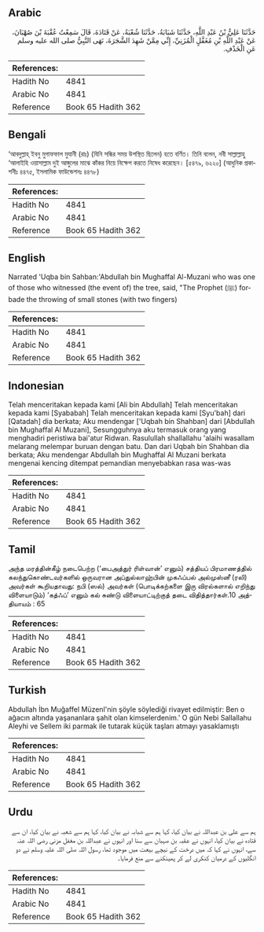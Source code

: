 ## Arabic


<div dir="rtl" lang="ar" style={{fontSize:'larger',backgroundColor:'#f8f9fa',padding:20}}>
حَدَّثَنَا عَلِيُّ بْنُ عَبْدِ اللَّهِ، حَدَّثَنَا شَبَابَةُ، حَدَّثَنَا شُعْبَةُ، عَنْ قَتَادَةَ، قَالَ سَمِعْتُ عُقْبَةَ بْنَ صُهْبَانَ، عَنْ عَبْدِ اللَّهِ بْنِ مُغَفَّلٍ الْمُزَنِيِّ، إِنِّي مِمَّنْ شَهِدَ الشَّجَرَةَ، نَهَى النَّبِيُّ صلى الله عليه وسلم عَنِ الْخَذْفِ‏.‏
</div>
<div style={{backgroundColor:'#f8f9fa',padding:20, marginBottom: 10}}><table> <thead> <tr> <th>References:</th> <th></th> </tr> </thead> <tbody><tr><td>Hadith No</td><td>4841</td></tr><tr><td>Arabic No</td><td>4841</td></tr><tr><td>Reference</td><td>Book 65 Hadith 362</td></tr></tbody></table></div>

## Bengali


<div dir="ltr" lang="bn" style={{fontSize:'larger',backgroundColor:'#f8f9fa',padding:20}}>
‘আবদুল্লাহ্ ইবনু মুগাফফাল মুযানী (রাঃ) (যিনি সন্ধির সময় উপস্থিত ছিলেন) হতে বর্ণিত। তিনি বলেন, নবী সাল্লাল্লাহু ‘আলাইহি ওয়াসাল্লাম দুই আঙ্গুলের মাঝে কাঁকর নিয়ে নিক্ষেপ করতে নিষেধ করেছেন। [৫৪৭৯, ৬২২০] (আধুনিক প্রকাশনীঃ ৪৪৭৫, ইসলামিক ফাউন্ডেশনঃ ৪৪৭৮)
</div>
<div style={{backgroundColor:'#f8f9fa',padding:20, marginBottom: 10}}><table> <thead> <tr> <th>References:</th> <th></th> </tr> </thead> <tbody><tr><td>Hadith No</td><td>4841</td></tr><tr><td>Arabic No</td><td>4841</td></tr><tr><td>Reference</td><td>Book 65 Hadith 362</td></tr></tbody></table></div>

## English


<div dir="ltr" lang="en" style={{fontSize:'larger',backgroundColor:'#f8f9fa',padding:20}}>
Narrated 'Uqba bin Sahban:'Abdullah bin Mughaffal Al-Muzani who was one of those who witnessed (the event of) the tree, said, "The Prophet (ﷺ) forbade the throwing of small stones (with two fingers)
</div>
<div style={{backgroundColor:'#f8f9fa',padding:20, marginBottom: 10}}><table> <thead> <tr> <th>References:</th> <th></th> </tr> </thead> <tbody><tr><td>Hadith No</td><td>4841</td></tr><tr><td>Arabic No</td><td>4841</td></tr><tr><td>Reference</td><td>Book 65 Hadith 362</td></tr></tbody></table></div>

## Indonesian


<div dir="ltr" lang="id" style={{fontSize:'larger',backgroundColor:'#f8f9fa',padding:20}}>
Telah menceritakan kepada kami [Ali bin Abdullah] Telah menceritakan kepada kami [Syababah] Telah menceritakan kepada kami [Syu'bah] dari [Qatadah] dia berkata; Aku mendengar ['Uqbah bin Shahban] dari [Abdullah bin Mughaffal Al Muzani], Sesungguhnya aku termasuk orang yang menghadiri peristiwa bai'atur Ridwan. Rasulullah shallallahu 'alaihi wasallam melarang melempar buruan dengan batu. Dan dari Uqbah bin Shahban dia berkata; Aku mendengar Abdullah bin Mughaffal Al Muzani berkata mengenai kencing ditempat pemandian menyebabkan rasa was-was
</div>
<div style={{backgroundColor:'#f8f9fa',padding:20, marginBottom: 10}}><table> <thead> <tr> <th>References:</th> <th></th> </tr> </thead> <tbody><tr><td>Hadith No</td><td>4841</td></tr><tr><td>Arabic No</td><td>4841</td></tr><tr><td>Reference</td><td>Book 65 Hadith 362</td></tr></tbody></table></div>

## Tamil


<div dir="ltr" lang="ta" style={{fontSize:'larger',backgroundColor:'#f8f9fa',padding:20}}>
அந்த மரத்தின்கீழ் நடைபெற்ற (‘பைஅத்துர் ரிள்வான்’ எனும்) சத்தியப் பிரமாணத்தில் கலந்துகொண்டவர்களில் ஒருவரான அப்துல்லாஹ்பின் முகஃப்பல் அல்முஸ்னீ (ரலி) அவர்கள் கூறியதாவது: நபி (ஸல்) அவர்கள் (பொடிக்கற்களை இரு விரல்களால் எறிந்து விளையாடும்) ‘கத்ஃப்’ எனும் கல் சுண்டு விளையாட்டிற்குத் தடை விதித்தார்கள்.10 அத்தியாயம் : 65
</div>
<div style={{backgroundColor:'#f8f9fa',padding:20, marginBottom: 10}}><table> <thead> <tr> <th>References:</th> <th></th> </tr> </thead> <tbody><tr><td>Hadith No</td><td>4841</td></tr><tr><td>Arabic No</td><td>4841</td></tr><tr><td>Reference</td><td>Book 65 Hadith 362</td></tr></tbody></table></div>

## Turkish


<div dir="ltr" lang="tr" style={{fontSize:'larger',backgroundColor:'#f8f9fa',padding:20}}>
Abdullah İbn Muğaffel Müzenl'nin şöyle söylediği rivayet edilmiştir: Ben o ağacın altında yaşananlara şahit olan kimselerdenim.' O gün Nebi Sallallahu Aleyhi ve Sellem iki parmak ile tutarak küçük taşları atmayı yasaklamıştı
</div>
<div style={{backgroundColor:'#f8f9fa',padding:20, marginBottom: 10}}><table> <thead> <tr> <th>References:</th> <th></th> </tr> </thead> <tbody><tr><td>Hadith No</td><td>4841</td></tr><tr><td>Arabic No</td><td>4841</td></tr><tr><td>Reference</td><td>Book 65 Hadith 362</td></tr></tbody></table></div>

## Urdu


<div dir="rtl" lang="ur" style={{fontSize:'larger',backgroundColor:'#f8f9fa',padding:20}}>
ہم سے علی بن عبداللہ نے بیان کیا، کہا ہم سے شبابہ نے بیان کیا، کہا ہم سے شعبہ نے بیان کیا، ان سے قتادہ نے بیان کیا، انہوں نے عقبہ بن صہبان سے سنا اور انہوں نے عبداللہ بن مغفل مزنی رضی اللہ عنہ سے، انہوں نے کہا کہ میں درخت کے نیچے بیعت میں موجود تھا، رسول اللہ صلی اللہ علیہ وسلم نے دو انگلیوں کے درمیان کنکری لے کر پھینکنے سے منع فرمایا۔
</div>
<div style={{backgroundColor:'#f8f9fa',padding:20, marginBottom: 10}}><table> <thead> <tr> <th>References:</th> <th></th> </tr> </thead> <tbody><tr><td>Hadith No</td><td>4841</td></tr><tr><td>Arabic No</td><td>4841</td></tr><tr><td>Reference</td><td>Book 65 Hadith 362</td></tr></tbody></table></div>